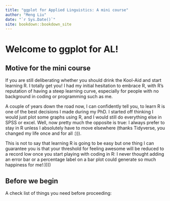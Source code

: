 ```yaml
--- 
title: "ggplot for Applied Linguistics: A mini course"
author: "Meng Liu"
date: "`r Sys.Date()`"
site: bookdown::bookdown_site
---
```


# Welcome to ggplot for AL!

## Motive for the mini course

If you are still deliberating whether you should drink the Kool-Aid and start learning R. I totally get you! I had my initial hesitation to embrace R, with R's reputation of having a steep learning curve, especially for people with no background in coding or programming such as me. 

A couple of years down the road now, I can confidently tell you, to learn R is one of the best decisions I made during my PhD. I started off thinking I would just plot some graphs using R, and I would still do everything else in SPSS or excel. Well, now pretty much the opposite is true: I always prefer to stay in R unless I absolutely have to move elsewhere (thanks Tidyverse, you changed my life once and for all :))). 

This is not to say that learning R is going to be easy but one thing I can guarantee you is that your threshold for feeling awesome will be reduced to a record low once you start playing with coding in R: I never thought adding an error bar or a percentage label on a bar plot could generate so much happiness for me!:))))

## Before we begin
A check list of things you need before proceeding: 





